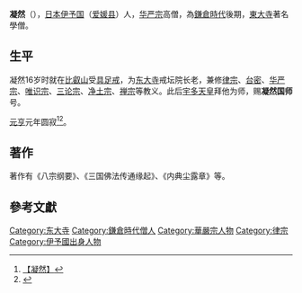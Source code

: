 {{refimprove|time=2017-07-28T14:08:55+00:00}}
'''凝然'''（{{bd|1240年||1321年||}}），[[日本|日本]][[伊予国|伊予国]]（[[爱媛县|爱媛县]]）人，[[华严宗|华严宗]]高僧，為[[鎌倉時代|鎌倉時代]]後期，[[東大寺|東大寺]]著名學僧。

==生平==
凝然16岁时就在[[比叡山|比叡山]]受[[具足戒|具足戒]]，为[[东大寺|东大寺]]戒坛院长老，兼修[[律宗|律宗]]、[[台密|台密]]、[[华严宗|华严宗]]、[[唯识宗|唯识宗]]、[[三论宗|三论宗]]、[[净土宗_(日本)|净土宗]]、[[禅宗|禅宗]]等教义。此后[[宇多天皇|宇多天皇]]拜他为师，赐'''凝然国师'''号。

[[元亨|元亨]]元年圆寂<ref>[http://www.foyou.net/article/200606/article_78790.html 【凝然】]{{dead link|date=2018年2月 |bot=InternetArchiveBot |fix-attempted=yes }}</ref><ref>{{Cite web |url=http://d.wanfangdata.com.cn/Periodical_sjzjyj200504002.aspx |title=从日本华严宗的两大派别反观中国华严思想史 |accessdate=2010-01-13 |archive-date=2015-07-03 |archive-url=https://web.archive.org/web/20150703202503/http://d.wanfangdata.com.cn/Periodical_sjzjyj200504002.aspx |dead-url=no }}</ref>。
==著作==
著作有《八宗纲要》、《三国佛法传通缘起》、《内典尘露章》等。

==參考文獻==
<div class="references-small">
<references></references>
</div>

{{佛教人物小作品}}
[[Category:东大寺|Category:东大寺]]
[[Category:鎌倉時代僧人|Category:鎌倉時代僧人]]
[[Category:華嚴宗人物|Category:華嚴宗人物]]
[[Category:律宗|Category:律宗]]
[[Category:伊予國出身人物|Category:伊予國出身人物]]